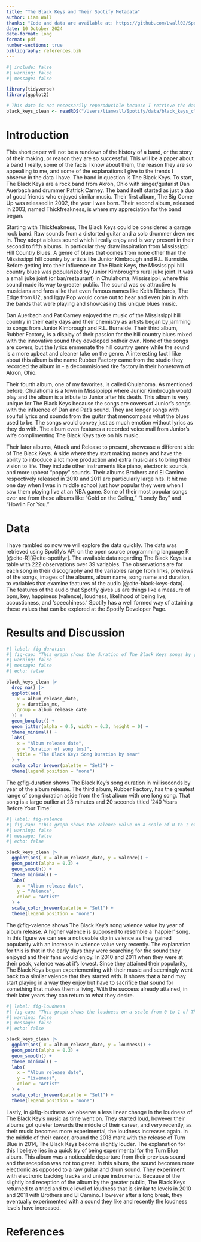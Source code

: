 ```yaml
---
title: "The Black Keys and Their Spotify Metadata"
author: Liam Wall
thanks: "Code and data are available at: https://github.com/Lwall02/Spotify"
date: 10 October 2024
date-format: long
format: pdf
number-sections: true
bibliography: references.bib
---
```


```r
#| include: false
#| warning: false
#| message: false

library(tidyverse)
library(ggplot2)

# This data is not necessarily reporoducible because I retrieve the data using the Spotify API and a personal client ID
black_keys_clean <- readRDS("/Users/liamwall/Spotify/data/black_keys_cleaned.rds")
```

# Introduction
This short paper will not be a rundown of the history of a band, or the story of their making, or reason they are so successful. This will be a paper about a band I really, some of the facts I know about them, the reason they are so appealiing to me, and some of the explanations I give to the trends I observe in the data I have. The band in question is The Black Keys. To start, The Black Keys are a rock band from Akron, Ohio with singer/guitarist Dan Auerbach and drummer Patrick Carney. The band itself started as just a duo of good friends who enjoyed similar music. Their first album, The Big Come Up was released in 2002, the year I was born. Their second album, released in 2003, named Thickfreakness, is where my appreciation for the band began. 

Starting with Thickfeakness, The Black Keys could be considered a garage rock band. Raw sounds from a distorted guitar and a solo drummer drew me in. They adopt a blues sound which I really enjoy and is very present in their second to fifth albums. In particular they draw inspiration from Mississippi Hill Country Blues. A genre of blues that comes from none other than the Mississippi hill country by artists like Junior Kimbrough and R.L. Burnside. Before getting into their influence on The Black Keys, the Mississippi hill country blues was popularized by Junior Kimbrough's rural juke joint. It was a small juke joint (or bar/restaurant) in Chulahoma, Mississippi, where this sound made its way to greater public. The sound was so attractive to musicians and fans alike that even famous names like Keith Richards, The Edge from U2, and Iggy Pop would come out to hear and even join in with the bands that were playing and showcasing this unique blues music. 

Dan Auerbach and Pat Carney enjoyed the music of the Mississippi hill country in their early days and their chemistry as artists began by jamming to songs from Junior Kimbrough and R.L. Burnside. Their third album, Rubber Factory, is a display of their passion for the hill country blues mixed with the innovative sound they developed ontheir own. None of the songs are covers, but the lyrics emmenate the hill country genre while the sound is a more upbeat and cleaner take on the genre. A interesting fact I like about this album is the name Rubber Factory came from the studio they recorded the album in - a decommisioned tire factory in their hometown of Akron, Ohio. 

Their fourth album, one of my favorites, is called Chulahoma. As mentioned before, Chulahoma is a town in Missippippi where Junior Kimbrough would play and the album is a tribute to Junior after his death. This album is very unique for The Black Keys because the songs are covers of Junior's songs with the influence of Dan and Pat's sound. They are longer songs with soulful lyrics and sounds from the guitar that mencompass what the blues used to be. The songs would convey just as much emotion without lyrics as they do with. The album even features a recorded voice mail from Junior's wife complimenting The Black Keys take on his music. 

Their later albums, Attack and Release to present, showcase a different side of The Black Keys. A side where they start making money and have the ability to introduce a lot more production and extra musicians to bring their vision to life. They include other instruments like piano, electronic sounds, and more upbeat "poppy" sounds. Their albums Brothers and El Camino respectively released in 2010 and 2011 are particularly large hits. It hit me one day when I was in middle school just how popular they were when I saw them playing live at an NBA game. Some of their most popular songs ever are from these albums like "Gold on the Celing," "Lonely Boy" and "Howlin For You." 

# Data
I have rambled so now we will explore the data quickly. The data was retrieved using Spotify's API on the open source programming language R [@cite-R][@cite-spotifyr]. The available data regarding The Black Keys is a table with 222 observations over 39 variables. The observations are for each song in their discography and the variables range from links, previews of the songs, images of the albums, album name, song name and duration, to variables that examine features of the audio [@cite-black-keys-data]. The features of the audio that Spotify gives us are things like a measure of bpm, key, happiness (valence), loudness, likelihood of being live, acousticness, and 'speechiness.' Spotify has a well formed way of attaining these values that can be explored at the Spotify Developer Page. 

# Results and Discussion

```r
#| label: fig-duration
#| fig-cap: "This graph shows the duration of The Black Keys songs by year of the album release."
#| warning: false
#| message: false
#| echo: false

black_keys_clean |>
  drop_na() |>
  ggplot(aes(
    x = album_release_date,
    y = duration_ms,
    group = album_release_date
  )) +
  geom_boxplot() +
  geom_jitter(alpha = 0.5, width = 0.3, height = 0) +
  theme_minimal() +
  labs(
    x = "Album release date",
    y = "Duration of song (ms)",
    title = "The Black Keys Song Duration by Year"
  ) +
  scale_color_brewer(palette = "Set2") +
  theme(legend.position = "none")
```
The @fig-duration shows The Black Key's song duration in milliseconds by year of the album release. The third album, Rubber Factory, has the greatest range of song duration aside from the first album with one long song. That song is a large outlier at 23 minutes and 20 seconds titled '240 Years Before Your Time.'


```r
#| label: fig-valence
#| fig-cap: "This graph shows the valence value on a scale of 0 to 1 of The Black Keys songs by year of the album release."
#| warning: false
#| message: false
#| echo: false

black_keys_clean |>
  ggplot(aes( x = album_release_date, y = valence)) +
  geom_point(alpha = 0.3) +
  geom_smooth() +
  theme_minimal() +
  labs(
    x = "Album release date",
    y = "Valence",
    color = "Artist"
  ) +
  scale_color_brewer(palette = "Set1") +
  theme(legend.position = "none")
```
The @fig-valence shows The Black Key's song valence value by year of album release. A higher valence is supposed to resemble a 'happier' song. In this figure we can see a noticeable dip in valence as they gained popularity with an increase in valence value very recently. The explanation for this is that in the early days they were searching for the sound they enjoyed and their fans would enjoy. In 2010 and 2011 when they were at their peak, valence was at it's lowest. Since they attained their popularity, The Black Keys began experiementing with their music and seemingly went back to a similar valence that they started with. It shows that a band may start playing in a way they enjoy but have to sacrifice that sound for something that makes them a living. With the success already attained, in their later years they can return to what they desire. 

```r
#| label: fig-loudness
#| fig-cap: "This graph shows the loudness on a scale from 0 to 1 of The Black Keys songs by year of the album release."
#| warning: false
#| message: false
#| echo: false

black_keys_clean |>
  ggplot(aes( x = album_release_date, y = loudness)) +
  geom_point(alpha = 0.3) +
  geom_smooth() +
  theme_minimal() +
  labs(
    x = "Album release date",
    y = "Liveness",
    color = "Artist"
  ) +
  scale_color_brewer(palette = "Set1") +
  theme(legend.position = "none")

```
Lastly, in @fig-loudness we observe a less linear change in the loudness of The Black Key's music as time went on. They started loud, however their albums got quieter towards the middle of their career, and very recently, as their music becomes more experimental, the loudness increases again. In the middle of their career, around the 2013 mark with the release of Turn Blue in 2014, The Black Keys become slightly louder. The explanation for this I believe lies in a quick try of being experimental for the Turn Blue album. This album was a noticeable departure from their previous sound and the reception was not too great. In this album, the sound becomes more electronic as opposed to a raw guitar and drum sound. They experiment with electronic backing tracks and unique instruments. Because of the slightly bad reception of the album by the greater public, The Black Keys returned to a tried and true level of loudness that is similar to levels in 2010 and 2011 with Brothers and El Camino. However after a long break, they eventually experimented with a sound they like and recently the loudness levels have increased.

\newpage
# References